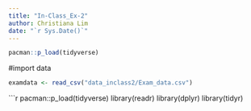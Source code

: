 ```yaml
---
title: "In-Class_Ex-2"
author: Christiana Lim 
date: "`r Sys.Date()`"
---
```


```r
pacman::p_load(tidyverse)
```

#import data

```r
examdata <- read_csv("data_inclass2/Exam_data.csv")
```

```r
pacman::p_load(tidyverse)
library(readr)
library(dplyr)
library(tidyr)
